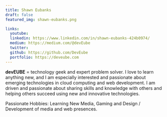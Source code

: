```yaml
---
title: Shawn Eubanks
draft: false
featured_img: shawn-eubanks.png

links:
  youtube:
  linkedin: https://www.linkedin.com/in/shawn-eubanks-424b0974/
  medium: https://medium.com/@devEube
  twitter:
  github: https://github.com/DevEube
  portfolio: https://deveube.com
---
```


**devEUBE** = technology geek and expert problem solver. I love to learn anything new, and I am especially interested and passionate about emerging technologies in cloud computing and web development. I am driven and passionate about sharing skills and knowledge with others and helping others succeed using new and innovative technologies.

Passionate Hobbies: Learning New Media, Gaming and Design / Development of media and web presences.
